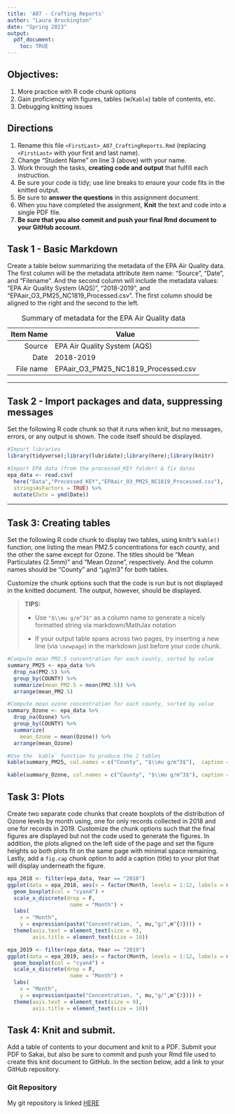 ```yaml
---
title: 'A07 - Crafting Reports'
author: "Laura Brockington" 
date: "Spring 2023"
output: 
  pdf_document:
    toc: TRUE
---
```


## Objectives:

1.  More practice with R code chunk options
2.  Gain proficiency with figures, tables (w/`Kable`) table of contents, etc.
3.  Debugging knitting issues

## Directions

1.  Rename this file `<FirstLast>_A07_CraftingReports.Rmd` (replacing `<FirstLast>` with your first and last name).
2.  Change "Student Name" on line 3 (above) with your name.
3.  Work through the tasks, **creating code and output** that fulfill each instruction.
4.  Be sure your code is tidy; use line breaks to ensure your code fits in the knitted output.
5.  Be sure to **answer the questions** in this assignment document.
6.  When you have completed the assignment, **Knit** the text and code into a single PDF file.
7.  **Be sure that you also commit and push your final Rmd document to your GitHub account**.

## Task 1 - Basic Markdown

Create a table below summarizing the metadata of the EPA Air Quality data. The first column will be the metadata attribute item name: "Source", "Date", and "Filename". And the second column will include the metadata values: "EPA Air Quality System (AQS)", "2018-2019", and "EPAair_O3_PM25_NC1819_Processed.csv". The first column should be aligned to the right and the second to the left.

| Item Name | Value                               |
|----------:|-------------------------------------|
|    Source | EPA Air Quality System (AQS)        |
|      Date | 2018-2019                           |
| File name | EPAair_O3_PM25_NC1819_Processed.csv |

: Summary of metadata for the EPA Air Quality data

------------------------------------------------------------------------

## Task 2 - Import packages and data, suppressing messages

Set the following R code chunk so that it runs when knit, but no messages, errors, or any output is shown. The code itself should be displayed.

```r
#Import libraries
library(tidyverse);library(lubridate);library(here);library(knitr)

#Import EPA data (from the processed_KEY folder) & fix dates
epa_data <- read.csv(
  here("Data","Processed_KEY","EPAair_O3_PM25_NC1819_Processed.csv"),
  stringsAsFactors = TRUE) %>% 
  mutate(Date = ymd(Date))
```

------------------------------------------------------------------------

## Task 3: Creating tables

Set the following R code chunk to display two tables, using knitr's `kable()` function, one listing the mean PM2.5 concentrations for each county, and the other the same except for Ozone. The titles should be "Mean Particulates (2.5mm)" and "Mean Ozone", respectively. And the column names should be "County" and "µg/m3" for both tables.

Customize the chunk options such that the code is run but is not displayed in the knitted document. The output, however, should be displayed.

> **TIPS:**
>
> -   Use `"$\\mu g/m^3$"` as a column name to generate a nicely formatted string via markdown/MathJax notation
>
> -   If your output table spans across two pages, try inserting a new line (via `\newpage`) in the markdown just before your code chunk.

\newpage

```r
#Compute mean PM2.5 concentration for each county, sorted by value
summary_PM25 <- epa_data %>% 
  drop_na(PM2.5) %>% 
  group_by(COUNTY) %>% 
  summarize(mean_PM2.5 = mean(PM2.5)) %>% 
  arrange(mean_PM2.5)

#Compute mean ozone concentration for each county, sorted by value
summary_Ozone <- epa_data %>% 
  drop_na(Ozone) %>% 
  group_by(COUNTY) %>% 
  summarize(
    mean_Ozone = mean(Ozone)) %>% 
  arrange(mean_Ozone)

#Use the `kable` function to produce the 2 tables
kable(summary_PM25, col.names = c("County", "$\\mu g/m^3$"),  caption = "Mean Particulates (2.5mm)")

kable(summary_Ozone, col.names = c("County", "$\\mu g/m^3$"), caption = "Mean Ozone")
```

\newpage

## Task 3: Plots

Create two separate code chunks that create boxplots of the distribution of Ozone levels by month using, one for only records collected in 2018 and one for records in 2019. Customize the chunk options such that the final figures are displayed but not the code used to generate the figures. In addition, the plots aligned on the left side of the page and set the figure heights so both plots fit on the same page with minimal space remaining. Lastly, add a `fig.cap` chunk option to add a caption (title) to your plot that will display underneath the figure.

```r
epa_2018 <- filter(epa_data, Year == "2018")
ggplot(data = epa_2018, aes(x = factor(Month, levels = 1:12, labels = month.abb), y = Ozone)) +
  geom_boxplot(col = "cyan4") +
  scale_x_discrete(drop = F, 
                    name = "Month") +
  labs(
    x = "Month",
    y = expression(paste("Concentration, ", mu,"g/",m^{3}))) +
  theme(axis.text = element_text(size = 9),
        axis.title = element_text(size = 10))
```

```r
epa_2019 <- filter(epa_data, Year == "2019")
ggplot(data = epa_2019, aes(x = factor(Month, levels = 1:12, labels = month.abb), y = Ozone)) +
  geom_boxplot(col = "cyan4") +
  scale_x_discrete(drop = F, 
                    name = "Month") +
  labs(
    x = "Month",
    y = expression(paste("Concentration, ", mu,"g/",m^{3}))) +
  theme(axis.text = element_text(size = 9),
        axis.title = element_text(size = 10))
```

\newpage

## Task 4: Knit and submit.

Add a table of contents to your document and knit to a PDF. Submit your PDF to Sakai, but also be sure to commit and push your Rmd file used to create this knit document to GitHub. In the section below, add a link to your GitHub repository.



### Git Repository

My git repository is linked [HERE](https://github.com/lab165/EDA)
